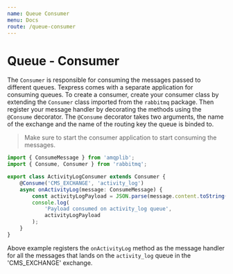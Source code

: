 ```yaml
---
name: Queue Consumer
menu: Docs
route: /queue-consumer
---
```


# Queue - Consumer

The `Consumer` is responsible for consuming the messages passed to different queues. Texpress comes with a separate application for consuming queues. To create a consumer, create your consumer class by extending the `Consumer` class imported from the `rabbitmq` package. Then register your message handler by decorating the methods using the `@Consume` decorator. The `@Consume` decorator takes two arguments, the name of the exchange and the name of the routing key the queue is binded to.

> Make sure to start the consumer application to start consuming the messages.

```typescript
import { ConsumeMessage } from 'amqplib';
import { Consume, Consumer } from 'rabbitmq';

export class ActivityLogConsumer extends Consumer {
    @Consume('CMS_EXCHANGE', 'activity_log')
    async onActivityLog(message: ConsumeMessage) {
        const activityLogPayload = JSON.parse(message.content.toString());
        console.log(
            'Payload consumed on activity_log queue',
            activityLogPayload
        );
    }
}
```

Above example registers the `onActivityLog` method as the message handler for all the messages that lands on the `activity_log` queue in the 'CMS_EXCHANGE' exchange.
